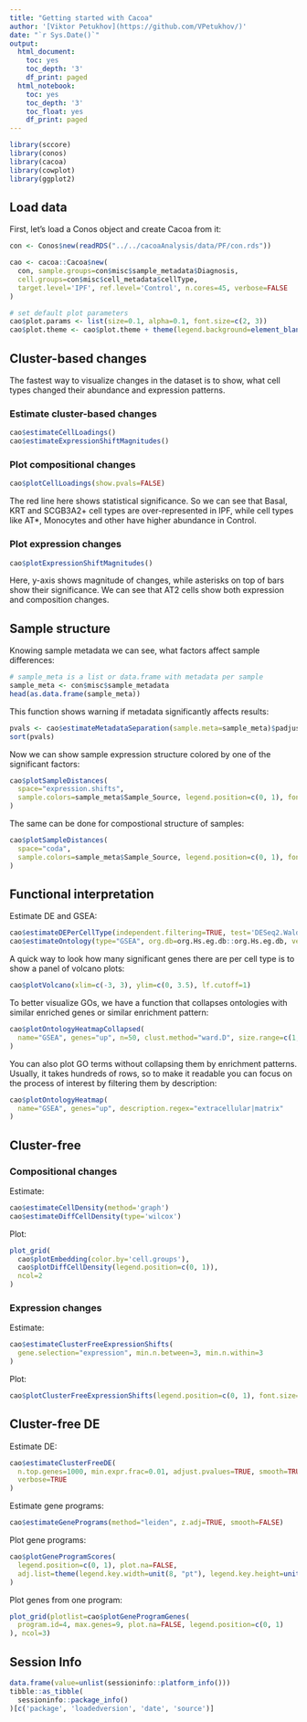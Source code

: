 ```yaml
---
title: "Getting started with Cacoa"
author: '[Viktor Petukhov](https://github.com/VPetukhov/)'
date: "`r Sys.Date()`"
output:
  html_document:
    toc: yes
    toc_depth: '3'
    df_print: paged
  html_notebook:
    toc: yes
    toc_depth: '3'
    toc_float: yes
    df_print: paged
---
```


```r
library(sccore)
library(conos)
library(cacoa)
library(cowplot)
library(ggplot2)
```

## Load data

First, let's load a Conos object and create Cacoa from it:

```r
con <- Conos$new(readRDS("../../cacoaAnalysis/data/PF/con.rds"))

cao <- cacoa::Cacoa$new(
  con, sample.groups=con$misc$sample_metadata$Diagnosis, 
  cell.groups=con$misc$cell_metadata$cellType,
  target.level='IPF', ref.level='Control', n.cores=45, verbose=FALSE
)

# set default plot parameters
cao$plot.params <- list(size=0.1, alpha=0.1, font.size=c(2, 3))
cao$plot.theme <- cao$plot.theme + theme(legend.background=element_blank())
```

## Cluster-based changes

The fastest way to visualize changes in the dataset is to show, what cell types 
changed their abundance and expression patterns.

### Estimate cluster-based changes

```r
cao$estimateCellLoadings()
cao$estimateExpressionShiftMagnitudes()
```

### Plot compositional changes

```r
cao$plotCellLoadings(show.pvals=FALSE)
```

The red line here shows statistical significance. So we can see that Basal, KRT and 
SCGB3A2+ cell types are over-represented in IPF, while cell types like AT*, Monocytes
and other have higher abundance in Control.

### Plot expression changes

```r
cao$plotExpressionShiftMagnitudes()
```

Here, y-axis shows magnitude of changes, while asterisks on top of bars show their significance.
We can see that AT2 cells show both expression and composition changes.

## Sample structure

Knowing sample metadata we can see, what factors affect sample differences:

```r
# sample_meta is a list or data.frame with metadata per sample
sample_meta <- con$misc$sample_metadata
head(as.data.frame(sample_meta))
```

This function shows warning if metadata significantly affects results:

```r
pvals <- cao$estimateMetadataSeparation(sample.meta=sample_meta)$padjust
sort(pvals)
```

Now we can show sample expression structure colored by one of the significant factors:

```r
cao$plotSampleDistances(
  space="expression.shifts",
  sample.colors=sample_meta$Sample_Source, legend.position=c(0, 1), font.size=2
)
```

The same can be done for compostional structure of samples: 

```r
cao$plotSampleDistances(
  space="coda",
  sample.colors=sample_meta$Sample_Source, legend.position=c(0, 1), font.size=2
)
```

## Functional interpretation

Estimate DE and GSEA:

```r
cao$estimateDEPerCellType(independent.filtering=TRUE, test='DESeq2.Wald', verbose=FALSE)
cao$estimateOntology(type="GSEA", org.db=org.Hs.eg.db::org.Hs.eg.db, verbose=FALSE, n.cores=1)
```

A quick way to look how many significant genes there are per cell type is to show a panel of volcano plots:

```r
cao$plotVolcano(xlim=c(-3, 3), ylim=c(0, 3.5), lf.cutoff=1)
```

To better visualize GOs, we have a function that collapses ontologies with similar
enriched genes or similar enrichment pattern:

```r
cao$plotOntologyHeatmapCollapsed(
  name="GSEA", genes="up", n=50, clust.method="ward.D", size.range=c(1, 4)
)
```

You can also plot GO terms without collapsing them by enrichment patterns.
Usually, it takes hundreds of rows, so to make it readable you can focus on the
process of interest by filtering them by description:

```r
cao$plotOntologyHeatmap(
  name="GSEA", genes="up", description.regex="extracellular|matrix"
)
```

## Cluster-free

### Compositional changes

Estimate:

```r
cao$estimateCellDensity(method='graph')
cao$estimateDiffCellDensity(type='wilcox')
```

Plot:

```r
plot_grid(
  cao$plotEmbedding(color.by='cell.groups'), 
  cao$plotDiffCellDensity(legend.position=c(0, 1)), 
  ncol=2
)
```

### Expression changes

Estimate:

```r
cao$estimateClusterFreeExpressionShifts(
  gene.selection="expression", min.n.between=3, min.n.within=3
)
```

Plot:

```r
cao$plotClusterFreeExpressionShifts(legend.position=c(0, 1), font.size=2)
```

## Cluster-free DE

Estimate DE:

```r
cao$estimateClusterFreeDE(
  n.top.genes=1000, min.expr.frac=0.01, adjust.pvalues=TRUE, smooth=TRUE, 
  verbose=TRUE
)
```

Estimate gene programs:

```r
cao$estimateGenePrograms(method="leiden", z.adj=TRUE, smooth=FALSE)
```

Plot gene programs:

```r
cao$plotGeneProgramScores(
  legend.position=c(0, 1), plot.na=FALSE, 
  adj.list=theme(legend.key.width=unit(8, "pt"), legend.key.height=unit(12, "pt"))
)
```

Plot genes from one program:

```r
plot_grid(plotlist=cao$plotGeneProgramGenes(
  program.id=4, max.genes=9, plot.na=FALSE, legend.position=c(0, 1)
), ncol=3)
```

## Session Info

```r
data.frame(value=unlist(sessioninfo::platform_info()))
tibble::as_tibble(
  sessioninfo::package_info()
)[c('package', 'loadedversion', 'date', 'source')]
```


